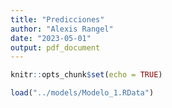```yaml
---
title: "Predicciones"
author: "Alexis Rangel"
date: "2023-05-01"
output: pdf_document
---
```


```r
knitr::opts_chunk$set(echo = TRUE)
```

```r
load("../models/Modelo_1.RData")
```

